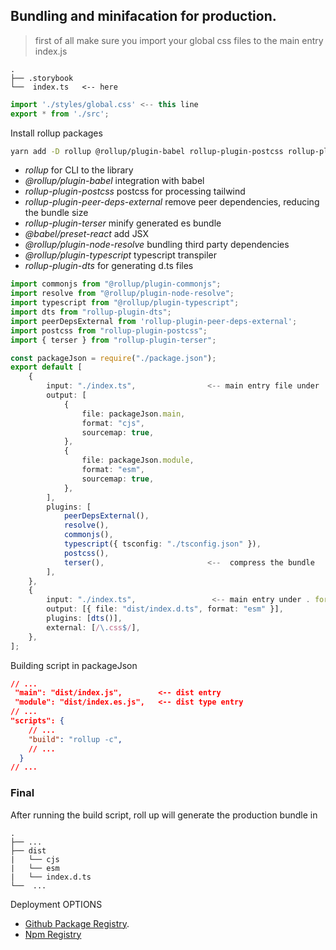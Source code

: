 
<Meta title="Documentation/Guide/Production" />


## Bundling and minifacation for production.

> first of all make sure you import  your global css files to the main entry index.js 


```
.
├── .storybook 
└──  index.ts   <-- here 

```

```typescript
import './styles/global.css' <-- this line
export * from './src';

```

Install rollup packages 

```bash
yarn add -D rollup @rollup/plugin-babel rollup-plugin-postcss rollup-plugin-peer-deps-external rollup-plugin-terser @babel/preset-react @rollup/plugin-node-resolve @rollup/plugin-typescript 
```
- *rollup* for CLI to the library
- *@rollup/plugin-babel* integration with babel
- *rollup-plugin-postcss* postcss for processing tailwind 
- *rollup-plugin-peer-deps-external* remove peer dependencies, reducing the bundle size
- *rollup-plugin-terser* minify generated es bundle
- *@babel/preset-react* add JSX
- *@rollup/plugin-node-resolve* bundling third party dependencies
- *@rollup/plugin-typescript* typescript transpiler
- *rollup-plugin-dts* for generating d.ts files


```typescript
import commonjs from "@rollup/plugin-commonjs";
import resolve from "@rollup/plugin-node-resolve";
import typescript from "@rollup/plugin-typescript";
import dts from "rollup-plugin-dts";
import peerDepsExternal from 'rollup-plugin-peer-deps-external';
import postcss from "rollup-plugin-postcss";
import { terser } from "rollup-plugin-terser";

const packageJson = require("./package.json");
export default [
    {
        input: "./index.ts",                <-- main entry file under .
        output: [
            {
                file: packageJson.main,
                format: "cjs",
                sourcemap: true,
            },
            {
                file: packageJson.module,
                format: "esm",
                sourcemap: true,
            },
        ],
        plugins: [
            peerDepsExternal(),
            resolve(),
            commonjs(),
            typescript({ tsconfig: "./tsconfig.json" }),
            postcss(),
            terser(),                       <--  compress the bundle
        ],
    },
    {
        input: "./index.ts",                 <-- main entry under . for types
        output: [{ file: "dist/index.d.ts", format: "esm" }],
        plugins: [dts()],
        external: [/\.css$/],
    },
];
```

Building script in packageJson

```json
// ...
 "main": "dist/index.js",        <-- dist entry
 "module": "dist/index.es.js",   <-- dist type entry
// ...
"scripts": {
    // ...
    "build": "rollup -c", 
    // ...
  }
// ...

```

### Final 

After running the build script, roll up will generate the production bundle in 


```
.
├── ... 
├── dist 
|   └── cjs            
|   └── esm    
|   └── index.d.ts         
└──  ... 

```

Deployment OPTIONS
- [Github Package Registry](https://github.com/features/packages).
- [Npm Registry](https://www.npmjs.com/)